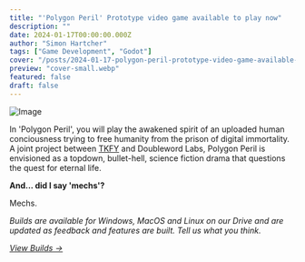 ```yaml
---
title: "'Polygon Peril' Prototype video game available to play now"
description: ""
date: 2024-01-17T00:00:00.000Z
author: "Simon Hartcher"
tags: ["Game Development", "Godot"]
cover: "/posts/2024-01-17-polygon-peril-prototype-video-game-available-to-play-now/cover-xlarge.webp"
preview: "cover-small.webp"
featured: false
draft: false
---
```



<Image src={fa1b3112_7287_454a_b291_9a8690e2fccb_xlarge} alt="Image" />



In 'Polygon Peril', you will play the awakened spirit of an uploaded human conciousness trying to free humanity from the prison of digital immortality. A joint project between [TKFY](https://tkfy.co/) and Doubleword Labs, Polygon Peril is envisioned as a topdown, bullet-hell, science fiction drama that questions the quest for eternal life.


**And... did I say 'mechs'?**


Mechs.


_Builds are available for Windows, MacOS and Linux on our Drive and are updated as feedback and features are built. Tell us what you think._


[_View Builds →_](https://drive.google.com/drive/folders/1jpDm-wEsn3_gyBLrcEkaMhJp8kVOhqor?usp=share_link)


